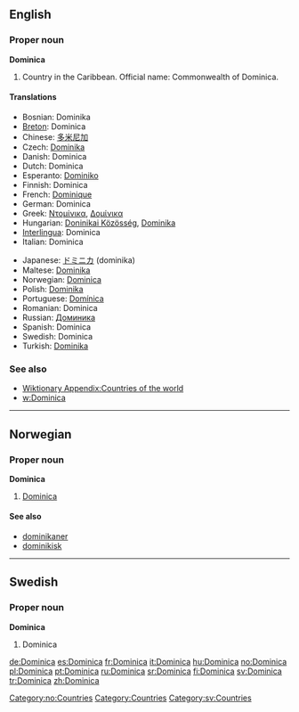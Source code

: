==English==

===Proper noun===
'''Dominica'''

# Country in the Caribbean. Official name: Commonwealth of Dominica.

====Translations====
{{top}}
* Bosnian: Dominika {{f}}
* [[Breton]]: Dominica
* Chinese: [[多米尼加]]
* Czech: [[Dominika]] {{f}}
* Danish: Dominica
* Dutch: Dominica
* Esperanto: [[Dominiko]]
* Finnish: Dominica
* French: [[Dominique]]
* German: Dominica
* Greek: [[Ντομίνικα]], [[Δομίνικα]]
* Hungarian: [[Doninikai Közösség]], [[Dominika]]
* [[Interlingua]]: Dominica
* Italian: Dominica
{{mid}}
* Japanese: [[ドミニカ]] (dominika)
* Maltese: [[Dominika]]
* Norwegian: [[#Norwegian|Dominica]]
* Polish: [[Dominika]]
* Portuguese: [[Domínica]]
* Romanian: Dominica {{f}}
* Russian: [[Доминика]]
* Spanish: Dominica
* Swedish: Dominica
* Turkish: [[Dominika]]
{{bottom}}

===See also===
* [[Wiktionary Appendix:Countries of the world]]
* [[w:Dominica]]

----

==Norwegian==

===Proper noun===
'''Dominica'''

# [[#English|Dominica]]

====See also====
* [[dominikaner]]
* [[dominikisk]]

[[Category:no:Countries]]

----

==Swedish==

===Proper noun===
'''Dominica'''

# Dominica

[[Category:Countries]]
[[Category:sv:Countries]]

[[de:Dominica]]
[[es:Dominica]]
[[fr:Dominica]]
[[it:Dominica]]
[[hu:Dominica]]
[[no:Dominica]]
[[pl:Dominica]]
[[pt:Dominica]]
[[ru:Dominica]]
[[sr:Dominica]]
[[fi:Dominica]]
[[sv:Dominica]]
[[tr:Dominica]]
[[zh:Dominica]]